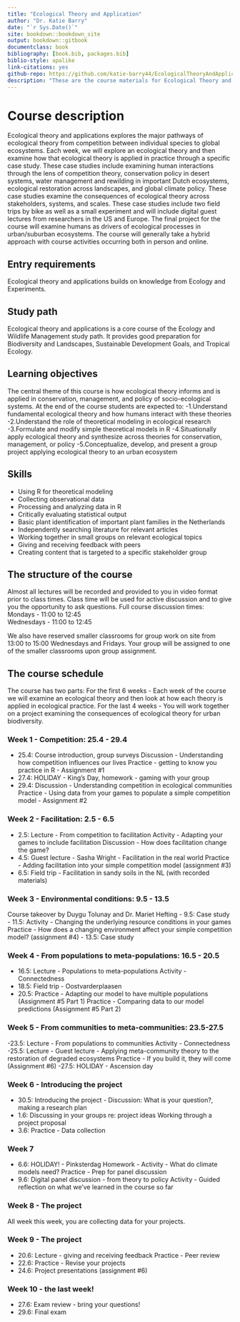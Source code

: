 ```yaml
--- 
title: "Ecological Theory and Application"
author: "Dr. Katie Barry"
date: "`r Sys.Date()`"
site: bookdown::bookdown_site
output: bookdown::gitbook
documentclass: book
bibliography: [book.bib, packages.bib]
biblio-style: apalike
link-citations: yes
github-repo: https://github.com/katie-barry44/EcologicalTheoryAndApplications
description: "These are the course materials for Ecological Theory and Application in period 4, 2022 at Utrecht University"
---
```


# Course description 

Ecological theory and applications explores the major pathways of ecological theory from competition between individual species to global ecosystems. Each week, we will explore an ecological theory and then examine how that ecological theory is applied in practice through a specific case study. These case studies include examining human interactions through the lens of competition theory, conservation policy in desert systems, water management and rewilding in important Dutch ecosystems, ecological restoration across landscapes, and global climate policy. These case studies examine the consequences of ecological theory across stakeholders, systems, and scales. These case studies include two field trips by bike as well as a small experiment and will include digital guest lectures from researchers in the US and Europe. The final project for the course will examine humans as drivers of ecological processes in urban/suburban ecosystems. The course will generally take a hybrid approach with course activities occurring both in person and online. 

## Entry requirements 

Ecological theory and applications builds on knowledge from Ecology and Experiments. 

## Study path 

Ecological theory and applications is a core course of the Ecology and Wildlife Management study path. It provides good preparation for Biodiversity and Landscapes, Sustainable Development Goals, and Tropical Ecology. 

## Learning objectives 

The central theme of this course is how ecological theory informs and is applied in conservation, management, and policy of socio-ecological systems. At the end of the course students are expected to: 
 -1.Understand fundamental ecological theory and how humans interact with these theories
 -2.Understand the role of theoretical modeling in ecological research
 -3.Formulate and modify simple theoretical models in R
 -4.Situationally apply ecological theory and synthesize across theories for conservation, management, or policy 
 -5.Conceptualize, develop, and present a group project applying ecological theory to an urban ecosystem 
 
## Skills 
  -	Using R for theoretical modeling 
  -	Collecting observational data 
  -	Processing and analyzing data in R 
  -	Critically evaluating statistical output 
  -	Basic plant identification of important plant families in the Netherlands
  -	Independently searching literature for relevant articles 
  -	Working together in small groups on relevant ecological topics 
  -	Giving and receiving feedback with peers 
  -	Creating content that is targeted to a specific stakeholder group 

## The structure of the course 

Almost all lectures will be recorded and provided to you in video format prior to class times. Class time will be used for active discussion and to give you the opportunity to ask questions. 
Full course discussion times: 
Mondays - 11:00 to 12:45  
Wednesdays - 11:00 to 12:45  

We also have reserved smaller classrooms for group work on site from 13:00 to 15:00 Wednesdays and Fridays. Your group will be assigned to one of the smaller classrooms upon group assignment. 

## The course schedule 
The course has two parts:
For the first 6 weeks - Each week of the course we will examine an ecological theory and then look at how each theory is applied in ecological practice. 
For the last 4 weeks - You will work together on a project examining the consequences of ecological theory for urban biodiversity. 

### Week 1 - Competition: 25.4 - 29.4
- 25.4: Course introduction, group surveys 
        Discussion - Understanding how competition influences our lives 
        Practice - getting to know you practice in R - Assignment #1
- 27.4: HOLIDAY - King's Day, homework - gaming with your group 
- 29.4: Discussion - Understanding competition in ecological communities
        Practice - Using data from your games to populate a simple competition model - Assignment #2
        
### Week 2 - Facilitation: 2.5 - 6.5 
- 2.5: Lecture - From competition to facilitation 
       Activity - Adapting your games to include facilitation 
       Discussion - How does facilitation change the game? 
- 4.5: Guest lecture - Sasha Wright - Facilitation in the real world 
       Practice - Adding facilitation into your simple competition model (assignment #3)
- 6.5: Field trip - Facilitation in sandy soils in the NL (with recorded materials)

### Week 3 - Environmental conditions: 9.5 - 13.5 
Course takeover by Duygu Tolunay and Dr. Mariet Hefting 
- 9.5: Case study
- 11.5: Activity - Changing the underlying resource conditions in your games 
       Practice - How does a changing environment affect your simple competition model? (assignment #4)
- 13.5: Case study 

### Week 4 - From populations to meta-populations: 16.5 - 20.5 
- 16.5: Lecture - Populations to meta-populations 
        Activity - Connectedness 
- 18.5: Field trip - Oostvarderplaasen 
- 20.5: Practice - Adapting our model to have multiple populations (Assignment #5 Part 1)
        Practice - Comparing data to our model predictions (Assignment #5 Part 2)
        
### Week 5 - From communities to meta-communities: 23.5-27.5
-23.5: Lecture - From populations to communities 
       Activity - Connectedness 
-25.5: Lecture - Guest lecture - Applying meta-community theory to the restoration of degraded ecosystems 
       Practice - If you build it, they will come (Assignment #6)
-27.5: HOLIDAY - Ascension day 

### Week 6 - Introducing the project
- 30.5: Introducing the project - 
      Discussion: What is your question?, making a research plan 
- 1.6: Discussing in your groups re: project ideas 
      Working through a project proposal
- 3.6: Practice - Data collection 

### Week 7 

- 6.6: HOLIDAY! - Pinksterdag
    Homework - 
        Activity - What do climate models need? 
        Practice - Prep for panel discussion
- 9.6: Digital panel discussion - from theory to policy 
       Activity - Guided reflection on what we've learned in the course so far 

       
### Week 8 - The project 

All week this week, you are collecting data for your projects. 

### Week 9 - The project 
- 20.6: Lecture - giving and receiving feedback 
        Practice - Peer review 
- 22.6: Practice - Revise your projects 
- 24.6: Project presentations (assignment #6)

### Week 10 - the last week! 
- 27.6: Exam review - bring your questions!
- 29.6: Final exam 
       









